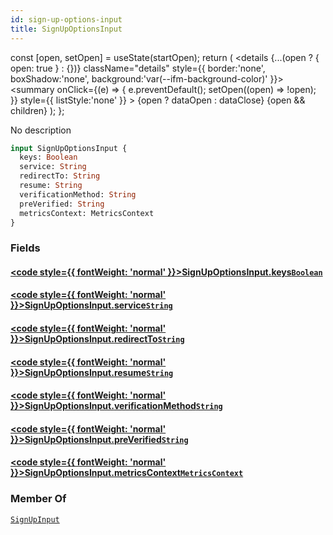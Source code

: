 ```yaml
---
id: sign-up-options-input
title: SignUpOptionsInput
---
```









  const [open, setOpen] = useState(startOpen);
  return (
    <details {...(open ? { open: true } : {})} className="details" style={{ border:'none', boxShadow:'none', background:'var(--ifm-background-color)' }}>
      <summary
        onClick={(e) => {
          e.preventDefault();
          setOpen((open) => !open);
        }}
        style={{ listStyle:'none' }}
      >
      {open ? dataOpen : dataClose}
      </summary>
      {open && children}
    </details>
  );
};








No description


```graphql
input SignUpOptionsInput {
  keys: Boolean
  service: String
  redirectTo: String
  resume: String
  verificationMethod: String
  preVerified: String
  metricsContext: MetricsContext
}
```




### Fields

#### [<code style={{ fontWeight: 'normal' }}>SignUpOptionsInput.<b>keys</b></code>](#)<Bullet />[`Boolean`](/gql-api/types/scalars/boolean) <Badge class="badge badge--secondary" text="scalar"/> 
> 
> 
> 
> 

#### [<code style={{ fontWeight: 'normal' }}>SignUpOptionsInput.<b>service</b></code>](#)<Bullet />[`String`](/gql-api/types/scalars/string) <Badge class="badge badge--secondary" text="scalar"/> 
> 
> 
> 
> 

#### [<code style={{ fontWeight: 'normal' }}>SignUpOptionsInput.<b>redirectTo</b></code>](#)<Bullet />[`String`](/gql-api/types/scalars/string) <Badge class="badge badge--secondary" text="scalar"/> 
> 
> 
> 
> 

#### [<code style={{ fontWeight: 'normal' }}>SignUpOptionsInput.<b>resume</b></code>](#)<Bullet />[`String`](/gql-api/types/scalars/string) <Badge class="badge badge--secondary" text="scalar"/> 
> 
> 
> 
> 

#### [<code style={{ fontWeight: 'normal' }}>SignUpOptionsInput.<b>verificationMethod</b></code>](#)<Bullet />[`String`](/gql-api/types/scalars/string) <Badge class="badge badge--secondary" text="scalar"/> 
> 
> 
> 
> 

#### [<code style={{ fontWeight: 'normal' }}>SignUpOptionsInput.<b>preVerified</b></code>](#)<Bullet />[`String`](/gql-api/types/scalars/string) <Badge class="badge badge--secondary" text="scalar"/> 
> 
> 
> 
> 

#### [<code style={{ fontWeight: 'normal' }}>SignUpOptionsInput.<b>metricsContext</b></code>](#)<Bullet />[`MetricsContext`](/gql-api/types/inputs/metrics-context) <Badge class="badge badge--secondary" text="input"/> 
> 
> 
> 
> 





### Member Of

[`SignUpInput`](/gql-api/types/inputs/sign-up-input)  <Badge class="badge badge--secondary" text="input"/>

